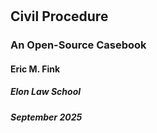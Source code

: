# 

<div class="titlepage">

## Civil Procedure {.unnumbered}

### An Open-Source Casebook {.unnumbered}

#### Eric M. Fink {.unnumbered}

##### Elon Law School {.unnumbered}

##### September 2025 {.unnumbered}

</div>